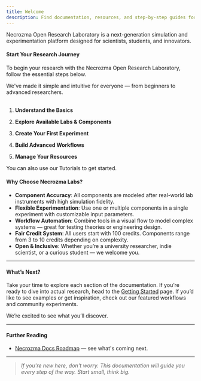 ```yaml
---
title: Welcome
description: Find documentation, resources, and step-by-step guides for using Necrozma Open Research Laboratory.
---
```



Necrozma Open Research Laboratory is a next-generation simulation and experimentation platform designed for scientists, students, and innovators.


#### Start Your Research Journey

To begin your research with the Necrozma Open Research Laboratory, follow the essential steps below. 

We've made it simple and intuitive for everyone — from beginners to advanced researchers.
<br/>
<br/>

<Steps>

1. **Understand the Basics**  
   <LinkCard
     title="Getting Started"
     href="/guides/getting-started/"
     description="Learn how to create your first experiment or workflow, manage components, and use your credits efficiently."
   />

2. **Explore Available Labs & Components**  
   <LinkCard
     title="Labs & Equipment"
     href="/https://openresearchlaboratory.necrozmalabs.com/experiment"
     description="Browse all available virtual labs and scientific components."
   />

3. **Create Your First Experiment**  
   <LinkCard
     title="Creating Experiments"
     href="https://openresearchlaboratory.necrozmalabs.com/experiment"
     description="Set up an experiment in the lab environment of your choice."
   />

4. **Build Advanced Workflows**  
   <LinkCard
     title="Workflows"
     href="https://openresearchlaboratory.necrozmalabs.com/workflow"
     description="Build multi-step simulations by linking equipment using drag-and-drop workflows."
   />

5. **Manage Your Resources**  
   <LinkCard
     title="Credits & Costs"
     href="/guides/credit/"
     description="Understand the credits system, component costs, and how to maximize your 100 free credits as a new user."
   />


</Steps>

<Aside>You can also use our Tutorials to get started.</Aside>


#### Why Choose Necrozma Labs?

- **Component Accuracy**: All components are modeled after real-world lab instruments with high simulation fidelity.
- **Flexible Experimentation**: Use one or multiple components in a single experiment with customizable input parameters.
- **Workflow Automation**: Combine tools in a visual flow to model complex systems — great for testing theories or engineering design.
- **Fair Credit System**: All users start with 100 credits. Components range from 3 to 10 credits depending on complexity.
- **Open & Inclusive**: Whether you’re a university researcher, indie scientist, or a curious student — we welcome you.

---

#### What’s Next?

Take your time to explore each section of the documentation. If you’re ready to dive into actual research, head to the [Getting Started](/guides/getting-started/) page. If you’d like to see examples or get inspiration, check out our featured workflows and community experiments.

We’re excited to see what you’ll discover.

---

#### Further Reading

- [Necrozma Docs Roadmap](/docs/roadmap) — see what's coming next.

---

> *If you're new here, don't worry. This documentation will guide you every step of the way. Start small, think big.*